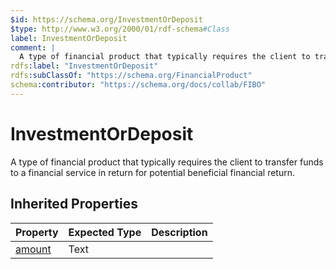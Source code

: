 ```yaml
---
$id: https://schema.org/InvestmentOrDeposit
$type: http://www.w3.org/2000/01/rdf-schema#Class
label: InvestmentOrDeposit
comment: |
  A type of financial product that typically requires the client to transfer funds to a financial service in return for potential beneficial financial return.
rdfs:label: "InvestmentOrDeposit"
rdfs:subClassOf: "https://schema.org/FinancialProduct"
schema:contributor: "https://schema.org/docs/collab/FIBO"
---
```


# InvestmentOrDeposit

A type of financial product that typically requires the client to transfer funds to a financial service in return for potential beneficial financial return.

## Inherited Properties

| Property | Expected Type | Description |
| --- | --- | --- |
| [amount](https://schema.org/amount) | Text |  |
